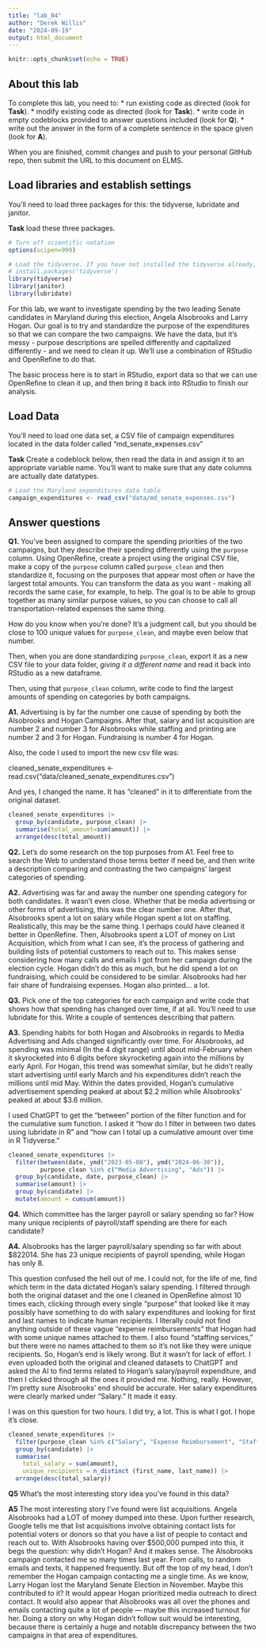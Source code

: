 ```yaml
---
title: "lab_04"
author: "Derek Willis"
date: "2024-09-19"
output: html_document
---
```


```r
knitr::opts_chunk$set(echo = TRUE)
```

## About this lab

To complete this lab, you need to: \* run existing code as directed (look for **Task**). \* modify existing code as directed (look for **Task**). \* write code in empty codeblocks provided to answer questions included (look for **Q**). \* write out the answer in the form of a complete sentence in the space given (look for **A**).

When you are finished, commit changes and push to your personal GitHub repo, then submit the URL to this document on ELMS.

## Load libraries and establish settings

You'll need to load three packages for this: the tidyverse, lubridate and janitor.

**Task** load these three packages.

```r
# Turn off scientific notation
options(scipen=999)

# Load the tidyverse. If you have not installed the tidyverse already, remove the # from the next line and run it first.  
# install.packages('tidyverse')
library(tidyverse)
library(janitor)
library(lubridate)

```

For this lab, we want to investigate spending by the two leading Senate candidates in Maryland during this election, Angela Alsobrooks and Larry Hogan. Our goal is to try and standardize the purpose of the expenditures so that we can compare the two campaigns. We have the data, but it's messy - purpose descriptions are spelled differently and capitalized differently - and we need to clean it up. We'll use a combination of RStudio and OpenRefine to do that.

The basic process here is to start in RStudio, export data so that we can use OpenRefine to clean it up, and then bring it back into RStudio to finish our analysis.

## Load Data

You'll need to load one data set, a CSV file of campaign expenditures located in the data folder called "md_senate_expenses.csv"

**Task** Create a codeblock below, then read the data in and assign it to an appropriate variable name. You'll want to make sure that any date columns are actually date datatypes.

```r
# Load the Maryland expenditures data table
campaign_expenditures <- read_csv("data/md_senate_expenses.csv")
```

## Answer questions

**Q1.** You've been assigned to compare the spending priorities of the two campaigns, but they describe their spending differently using the `purpose` column. Using OpenRefine, create a project using the original CSV file, make a copy of the `purpose` column called `purpose_clean` and then standardize it, focusing on the purposes that appear most often or have the largest total amounts. You can transform the data as you want - making all records the same case, for example, to help. The goal is to be able to group together as many similar purpose values, so you can choose to call all transportation-related expenses the same thing.

How do you know when you're done? It's a judgment call, but you should be close to 100 unique values for `purpose_clean`, and maybe even below that number.

Then, when you are done standardizing `purpose_clean`, export it as a new CSV file to your data folder, *giving it a different name* and read it back into RStudio as a new dataframe.

Then, using that `purpose_clean` column, write code to find the largest amounts of spending on categories by both campaigns.

**A1.** Advertising is by far the number one cause of spending by both the Alsobrooks and Hogan Campaigns. After that, salary and list acquisition are number 2 and number 3 for Alsobrooks while staffing and printing are number 2 and 3 for Hogan. Fundraising is number 4 for Hogan.

Also, the code I used to import the new csv file was:

cleaned_senate_expenditures <- read.csv("data/cleaned_senate_expenditures.csv")

And yes, I changed the name. It has "cleaned" in it to differentiate from the original dataset.

```r
cleaned_senate_expenditures |>
  group_by(candidate, purpose_clean) |>
  summarise(total_amount=sum(amount)) |>
  arrange(desc(total_amount))
```

**Q2.** Let's do some research on the top purposes from A1. Feel free to search the Web to understand those terms better if need be, and then write a description comparing and contrasting the two campaigns' largest categories of spending.

**A2.** Advertising was far and away the number one spending category for both candidates. It wasn't even close. Whether that be media advertising or other forms of advertising, this was the clear number one. After that, Alsobrooks spent a lot on salary while Hogan spent a lot on staffing. Realistically, this may be the same thing. I perhaps could have cleaned it better in OpenRefine. Then, Alsobrooks spent a LOT of money on List Acquisition, which from what I can see, it's the process of gathering and building lists of potential customers to reach out to. This makes sense considering how many calls and emails I got from her campaign during the election cycle. Hogan didn't do this as much, but he did spend a lot on fundraising, which could be considered to be similar. Alsobrooks had her fair share of fundraising expenses. Hogan also printed... a lot. 

**Q3.** Pick one of the top categories for each campaign and write code that shows how that spending has changed over time, if at all. You'll need to use lubridate for this. Write a couple of sentences describing that pattern.

**A3.** Spending habits for both Hogan and Alsobrooks in regards to Media Advertising and Ads changed significantly over time. For Alsobrooks, ad spending was minimal (In the 4 digit range) until about mid-February when it skyrocketed into 6 digits before skyrocketing again into the millions by early April. For Hogan, this trend was somewhat similar, but he didn't really start advertising until early March and his expenditures didn't reach the millions until mid May. Within the dates provided, Hogan's cumulative advertisement spending peaked at about $2.2 million while Alsobrooks' peaked at about $3.6 million.

I used ChatGPT to get the "between" portion of the filter function and for the cumulative sum function. I asked it "how do I filter in between two dates using lubridate in R" and "how can I total up a cumulative amount over time in R Tidyverse."

```r
cleaned_senate_expenditures |>
  filter(between(date, ymd("2023-05-08"), ymd("2024-06-30")),
         purpose_clean %in% c("Media Advertising", "Ads")) |>
  group_by(candidate, date, purpose_clean) |>
  summarise(amount) |>
  group_by(candidate) |>
  mutate(amount = cumsum(amount))
```

**Q4.** Which committee has the larger payroll or salary spending so far? How many unique recipients of payroll/staff spending are there for each candidate?

**A4.** Alsobrooks has the larger payroll/salary spending so far with about $822014. She has 23 unique recipients of payroll spending, while Hogan has only 8.

This question confused the hell out of me. I could not, for the life of me, find which term in the data dictated Hogan's salary spending. I filtered through both the original dataset and the one I cleaned in OpenRefine almost 10 times each, clicking through every single "purpose" that looked like it may possibly have something to do with salary expenditures and looking for first and last names to indicate human recipients. I literally could not find anything outside of these vague "expense reimbursements" that Hogan had with some unique names attached to them. I also found "staffing services," but there were no names attached to them so it's not like they were unique recipients. So, Hogan's end is likely wrong. But it wasn't for lack of effort. I even uploaded both the original and cleaned datasets to ChatGPT and asked the AI to find terms related to Hogan's salary/payroll expenditure, and then I clicked through all the ones it provided me. Nothing, really. However, I'm pretty sure Alsobrooks' end should be accurate. Her salary expenditures were clearly marked under "Salary." It made it easy. 

I was on this question for two hours. I did try, a lot. This is what I got. I hope it's close.

```r
cleaned_senate_expenditures |>
  filter(purpose_clean %in% c("Salary", "Expense Reimbursement", "Staffing")) |>
  group_by(candidate) |>
  summarise(
    total_salary = sum(amount),  
    unique_recipients = n_distinct (first_name, last_name)) |>
  arrange(desc(total_salary))
```

**Q5** What's the most interesting story idea you've found in this data?

**A5** The most interesting story I've found were list acquisitions. Angela Alsobrooks had a LOT of money dumped into these. Upon further research, Google tells me that list acquisitions involve obtaining contact lists for potential voters or donors so that you have a list of people to contact and reach out to. With Alsobrooks having over $500,000 pumped into this, it begs the question: why didn't Hogan? And it makes sense. The Alsobrooks campaign contacted me so many times last year. From calls, to random emails and texts, it happened frequently. But off the top of my head, I don't remember the Hogan campaign contacting me a single time. As we know, Larry Hogan lost the Maryland Senate Election in November. Maybe this contributed to it? It would appear Hogan prioritized media outreach to direct contact. It would also appear that Alsobrooks was all over the phones and emails contacting quite a lot of people --- maybe this increased turnout for her. Doing a story on why Hogan didn't follow suit would be interesting, because there is certainly a huge and notable discrepancy between the two campaigns in that area of expenditures. 
